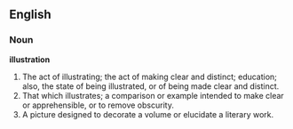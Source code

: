 ==English==

===Noun===

'''illustration'''

#The act of illustrating; the act of making clear and distinct; education; also, the state of being illustrated, or of being made clear and distinct.
#That which illustrates; a comparison or example intended to make clear or apprehensible, or to remove obscurity.
#A picture designed to decorate a volume or elucidate a literary work.